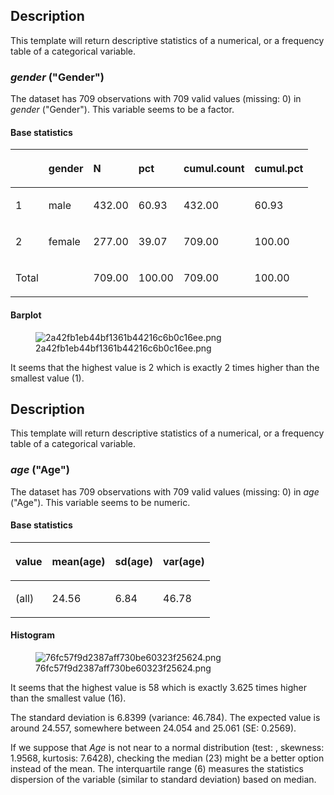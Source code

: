 == Description ==

This template will return descriptive statistics of a numerical, or a frequency table of a categorical variable.

=== ''gender'' (&quot;Gender&quot;) ===

The dataset has 709 observations with 709 valid values (missing: 0) in ''gender'' (&quot;Gender&quot;). This variable seems to be a factor.

==== Base statistics ====

<table>
<thead>
<tr class="header">
<th align="left"></th>
<th align="left">'''gender'''</th>
<th align="left">'''N'''</th>
<th align="left">'''pct'''</th>
<th align="left">'''cumul.count'''</th>
<th align="left">'''cumul.pct'''</th>
</tr>
</thead>
<tbody>
<tr class="odd">
<td align="left">1</td>
<td align="left">male</td>
<td align="left">432.00</td>
<td align="left">60.93</td>
<td align="left">432.00</td>
<td align="left">60.93</td>
</tr>
<tr class="even">
<td align="left">2</td>
<td align="left">female</td>
<td align="left">277.00</td>
<td align="left">39.07</td>
<td align="left">709.00</td>
<td align="left">100.00</td>
</tr>
<tr class="odd">
<td align="left">Total</td>
<td align="left"></td>
<td align="left">709.00</td>
<td align="left">100.00</td>
<td align="left">709.00</td>
<td align="left">100.00</td>
</tr>
</tbody>
</table>

==== Barplot ====

[[Image:2a42fb1eb44bf1361b44216c6b0c16ee.png|frame|none]]

It seems that the highest value is 2 which is exactly 2 times higher than the smallest value (1).

== Description ==

This template will return descriptive statistics of a numerical, or a frequency table of a categorical variable.

=== ''age'' (&quot;Age&quot;) ===

The dataset has 709 observations with 709 valid values (missing: 0) in ''age'' (&quot;Age&quot;). This variable seems to be numeric.

==== Base statistics ====

<table>
<thead>
<tr class="header">
<th align="left">'''value'''</th>
<th align="left">'''mean(age)'''</th>
<th align="left">'''sd(age)'''</th>
<th align="left">'''var(age)'''</th>
</tr>
</thead>
<tbody>
<tr class="odd">
<td align="left">(all)</td>
<td align="left">24.56</td>
<td align="left">6.84</td>
<td align="left">46.78</td>
</tr>
</tbody>
</table>

==== Histogram ====

[[Image:76fc57f9d2387aff730be60323f25624.png|frame|none]]

It seems that the highest value is 58 which is exactly 3.625 times higher than the smallest value (16).

The standard deviation is 6.8399 (variance: 46.784). The expected value is around 24.557, somewhere between 24.054 and 25.061 (SE: 0.2569).

If we suppose that ''Age'' is not near to a normal distribution (test: , skewness: 1.9568, kurtosis: 7.6428), checking the median (23) might be a better option instead of the mean. The interquartile range (6) measures the statistics dispersion of the variable (similar to standard deviation) based on median.
